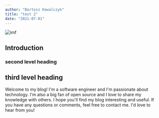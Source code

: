 ```yaml
---
author: "Bartosz Kowalczyk"
title: "test 2"
date: "2021-07-01"
---
```


![imf](/tohru.png)

## Introduction

### second level heading

## third level heading



Welcome to my blog! I'm a software engineer and I'm passionate about technology. I'm also a big fan of open source and I love to share my knowledge with others. I hope you'll find my blog interesting and useful. If you have any questions or comments, feel free to contact me. I'd love to hear from you!
